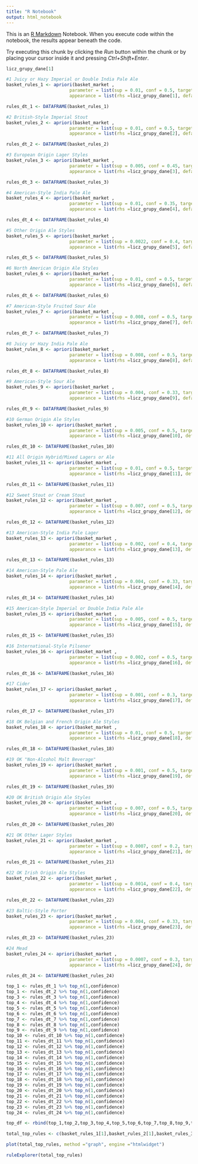 ---
title: "R Notebook"
output: html_notebook
---

This is an [R Markdown](http://rmarkdown.rstudio.com) Notebook. When you execute code within the notebook, the results appear beneath the code. 

Try executing this chunk by clicking the *Run* button within the chunk or by placing your cursor inside it and pressing *Ctrl+Shift+Enter*. 

```{r}
licz_grupy_dane[1]
```


```{r}
#1 Juicy or Hazy Imperial or Double India Pale Ale
basket_rules_1 <- apriori(basket_market ,
                        parameter = list(sup = 0.01, conf = 0.5, target="rules", minlen = 2),
                        appearance = list(rhs =licz_grupy_dane[1], default ="lhs"))

rules_dt_1 <- DATAFRAME(basket_rules_1)
```

```{r}
#2 British-Style Imperial Stout
basket_rules_2 <- apriori(basket_market ,
                        parameter = list(sup = 0.01, conf = 0.5, target="rules", minlen = 2),
                        appearance = list(rhs =licz_grupy_dane[2], default ="lhs"))

rules_dt_2 <- DATAFRAME(basket_rules_2)
```

```{r}
#3 European Origin Lager Styles
basket_rules_3 <- apriori(basket_market ,
                        parameter = list(sup = 0.005, conf = 0.45, target="rules", minlen = 2),
                        appearance = list(rhs =licz_grupy_dane[3], default ="lhs"))

rules_dt_3 <- DATAFRAME(basket_rules_3)
```

```{r}
#4 American-Style India Pale Ale
basket_rules_4 <- apriori(basket_market ,
                        parameter = list(sup = 0.01, conf = 0.35, target="rules", minlen = 2),
                        appearance = list(rhs =licz_grupy_dane[4], default ="lhs"))

rules_dt_4 <- DATAFRAME(basket_rules_4)
```

```{r}
#5 Other Origin Ale Styles
basket_rules_5 <- apriori(basket_market ,
                        parameter = list(sup = 0.0022, conf = 0.4, target="rules", minlen = 2),
                        appearance = list(rhs =licz_grupy_dane[5], default ="lhs"))

rules_dt_5 <- DATAFRAME(basket_rules_5)
```

```{r}
#6 North American Origin Ale Styles
basket_rules_6 <- apriori(basket_market ,
                        parameter = list(sup = 0.01, conf = 0.5, target="rules", minlen = 2),
                        appearance = list(rhs =licz_grupy_dane[6], default ="lhs"))

rules_dt_6 <- DATAFRAME(basket_rules_6)
```

```{r}
#7 American-Style Fruited Sour Ale
basket_rules_7 <- apriori(basket_market ,
                        parameter = list(sup = 0.008, conf = 0.5, target="rules", minlen = 2),
                        appearance = list(rhs =licz_grupy_dane[7], default ="lhs"))

rules_dt_7 <- DATAFRAME(basket_rules_7)
```

```{r}
#8 Juicy or Hazy India Pale Ale
basket_rules_8 <- apriori(basket_market ,
                        parameter = list(sup = 0.008, conf = 0.5, target="rules", minlen = 2),
                        appearance = list(rhs =licz_grupy_dane[8], default ="lhs"))

rules_dt_8 <- DATAFRAME(basket_rules_8)
```

```{r}
#9 American-Style Sour Ale
basket_rules_9 <- apriori(basket_market ,
                        parameter = list(sup = 0.004, conf = 0.33, target="rules", minlen = 2),
                        appearance = list(rhs =licz_grupy_dane[9], default ="lhs"))

rules_dt_9 <- DATAFRAME(basket_rules_9)
```

```{r}
#10 German Origin Ale Styles
basket_rules_10 <- apriori(basket_market ,
                        parameter = list(sup = 0.005, conf = 0.5, target="rules", minlen = 2),
                        appearance = list(rhs =licz_grupy_dane[10], default ="lhs"))

rules_dt_10 <- DATAFRAME(basket_rules_10)
```

```{r}
#11 All Origin Hybrid/Mixed Lagers or Ale
basket_rules_11 <- apriori(basket_market ,
                        parameter = list(sup = 0.01, conf = 0.5, target="rules", minlen = 2),
                        appearance = list(rhs =licz_grupy_dane[11], default ="lhs"))

rules_dt_11 <- DATAFRAME(basket_rules_11)
```

```{r}
#12 Sweet Stout or Cream Stout
basket_rules_12 <- apriori(basket_market ,
                        parameter = list(sup = 0.007, conf = 0.5, target="rules", minlen = 2),
                        appearance = list(rhs =licz_grupy_dane[12], default ="lhs"))

rules_dt_12 <- DATAFRAME(basket_rules_12)
```

```{r}
#13 American-Style India Pale Lager
basket_rules_13 <- apriori(basket_market ,
                        parameter = list(sup = 0.002, conf = 0.4, target="rules", minlen = 2),
                        appearance = list(rhs =licz_grupy_dane[13], default ="lhs"))

rules_dt_13 <- DATAFRAME(basket_rules_13)
```

```{r}
#14 American-Style Pale Ale
basket_rules_14 <- apriori(basket_market ,
                        parameter = list(sup = 0.004, conf = 0.33, target="rules", minlen = 2),
                        appearance = list(rhs =licz_grupy_dane[14], default ="lhs"))

rules_dt_14 <- DATAFRAME(basket_rules_14)
```

```{r}
#15 American-Style Imperial or Double India Pale Ale
basket_rules_15 <- apriori(basket_market ,
                        parameter = list(sup = 0.005, conf = 0.5, target="rules", minlen = 2),
                        appearance = list(rhs =licz_grupy_dane[15], default ="lhs"))

rules_dt_15 <- DATAFRAME(basket_rules_15)
```

```{r}
#16 International-Style Pilsener
basket_rules_16 <- apriori(basket_market ,
                        parameter = list(sup = 0.002, conf = 0.5, target="rules", minlen = 2),
                        appearance = list(rhs =licz_grupy_dane[16], default ="lhs"))

rules_dt_16 <- DATAFRAME(basket_rules_16)
```

```{r}
#17 Cider
basket_rules_17 <- apriori(basket_market ,
                        parameter = list(sup = 0.001, conf = 0.3, target="rules", minlen = 2),
                        appearance = list(rhs =licz_grupy_dane[17], default ="lhs"))

rules_dt_17 <- DATAFRAME(basket_rules_17)
```

```{r}
#18 OK Belgian and French Origin Ale Styles
basket_rules_18 <- apriori(basket_market ,
                        parameter = list(sup = 0.01, conf = 0.5, target="rules", minlen = 2),
                        appearance = list(rhs =licz_grupy_dane[18], default ="lhs"))

rules_dt_18 <- DATAFRAME(basket_rules_18)
```

```{r}
#19 OK "Non-Alcohol Malt Beverage"
basket_rules_19 <- apriori(basket_market ,
                        parameter = list(sup = 0.001, conf = 0.5, target="rules", minlen = 2),
                        appearance = list(rhs =licz_grupy_dane[19], default ="lhs"))

rules_dt_19 <- DATAFRAME(basket_rules_19)
```

```{r}
#20 OK British Origin Ale Styles
basket_rules_20 <- apriori(basket_market ,
                        parameter = list(sup = 0.007, conf = 0.5, target="rules", minlen = 2),
                        appearance = list(rhs =licz_grupy_dane[20], default ="lhs"))

rules_dt_20 <- DATAFRAME(basket_rules_20)
```

```{r}
#21 OK Other Lager Styles
basket_rules_21 <- apriori(basket_market ,
                        parameter = list(sup = 0.0007, conf = 0.2, target="rules", minlen = 2),
                        appearance = list(rhs =licz_grupy_dane[21], default ="lhs"))

rules_dt_21 <- DATAFRAME(basket_rules_21)
```

```{r}
#22 OK Irish Origin Ale Styles
basket_rules_22 <- apriori(basket_market ,
                        parameter = list(sup = 0.0014, conf = 0.4, target="rules", minlen = 2),
                        appearance = list(rhs =licz_grupy_dane[22], default ="lhs"))

rules_dt_22 <- DATAFRAME(basket_rules_22)
```

```{r}
#23 Baltic-Style Porter
basket_rules_23 <- apriori(basket_market ,
                        parameter = list(sup = 0.004, conf = 0.33, target="rules", minlen = 2),
                        appearance = list(rhs =licz_grupy_dane[23], default ="lhs"))

rules_dt_23 <- DATAFRAME(basket_rules_23)
```

```{r}
#24 Mead
basket_rules_24 <- apriori(basket_market ,
                        parameter = list(sup = 0.0007, conf = 0.3, target="rules", minlen = 2),
                        appearance = list(rhs =licz_grupy_dane[24], default ="lhs"))

rules_dt_24 <- DATAFRAME(basket_rules_24)
```


```{r}
top_1 <- rules_dt_1 %>% top_n(1,confidence)
top_1 <- rules_dt_2 %>% top_n(1,confidence)
top_3 <- rules_dt_3 %>% top_n(1,confidence)
top_4 <- rules_dt_4 %>% top_n(1,confidence)
top_5 <- rules_dt_5 %>% top_n(1,confidence)
top_6 <- rules_dt_6 %>% top_n(1,confidence)
top_7 <- rules_dt_7 %>% top_n(1,confidence)
top_8 <- rules_dt_8 %>% top_n(1,confidence)
top_9 <- rules_dt_9 %>% top_n(1,confidence)
top_10 <- rules_dt_10 %>% top_n(1,confidence)
top_11 <- rules_dt_11 %>% top_n(1,confidence)
top_12 <- rules_dt_12 %>% top_n(1,confidence)
top_13 <- rules_dt_13 %>% top_n(1,confidence)
top_14 <- rules_dt_14 %>% top_n(1,confidence)
top_15 <- rules_dt_15 %>% top_n(1,confidence)
top_16 <- rules_dt_16 %>% top_n(1,confidence)
top_17 <- rules_dt_17 %>% top_n(1,confidence)
top_18 <- rules_dt_18 %>% top_n(1,confidence)
top_19 <- rules_dt_19 %>% top_n(1,confidence)
top_20 <- rules_dt_20 %>% top_n(1,confidence)
top_21 <- rules_dt_21 %>% top_n(1,confidence)
top_22 <- rules_dt_22 %>% top_n(1,confidence)
top_23 <- rules_dt_23 %>% top_n(1,confidence)
top_24 <- rules_dt_24 %>% top_n(1,confidence)
```


```{r}
top_df <- rbind(top_1,top_2,top_3,top_4,top_5,top_6,top_7,top_8,top_9,top_10,top_11,top_12,top_13,top_14,top_15,top_16,top_17,top_18,top_19,top_20,top_21,top_22,top_23,top_24)
```

```{r}
total_top_rules <- c(basket_rules_1[1],basket_rules_2[1],basket_rules_3[1],basket_rules_4[1],basket_rules_5[1],basket_rules_6[1],basket_rules_7[1],basket_rules_8[1],basket_rules_9[1],basket_rules_10[1],basket_rules_11[1],basket_rules_12[1],basket_rules_13[1],basket_rules_14[1],basket_rules_15[1],basket_rules_16[1],basket_rules_17[1],basket_rules_18[1],basket_rules_19[1],basket_rules_20[1],basket_rules_21[1],basket_rules_22[1],basket_rules_23[1],basket_rules_24[1])
```

```{r}
plot(total_top_rules, method ="graph", engine ="htmlwidget")

ruleExplorer(total_top_rules)
```
```{r}

```

